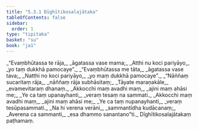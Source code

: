 ```yaml
---
title: "5.3.1 Dīghītikosalajātaka"
tableOfContents: false
sidebar:
  order: 1
type: "tipitaka"
basket: "su"
book: "ja1"
---
```



<DynamicBreadcrumb />

<Division number="110" book="ja1">

<Paragraph number="1277" type="verses" book="ja1">
_“Evaṃbhūtassa te rāja,_  
_āgatassa vase mama;_  
_Atthi nu koci pariyāyo,_  
_yo taṃ dukkhā pamocaye”._  

</Paragraph>

</Division>
<Division number="111" book="ja1">

<Paragraph number="1278" type="verses" book="ja1">
_“Evaṃbhūtassa me tāta,_  
_āgatassa vase tava;_  
_Natthi no koci pariyāyo,_  
_yo maṃ dukkhā pamocaye”._  

</Paragraph>

</Division>
<Division number="112" book="ja1">

<Paragraph number="1279" type="verses" book="ja1">
_“Nāññaṃ sucaritaṃ rāja,_  
_nāññaṃ rāja subhāsitaṃ;_  
_Tāyate maraṇakāle,_  
_evamevitaraṃ dhanaṃ._  

</Paragraph>

</Division>
<Division number="113" book="ja1">

<Paragraph number="1280" type="verses" book="ja1">
_Akkocchi maṃ avadhi maṃ,_  
_ajini maṃ ahāsi me;_  
_Ye ca taṃ upanayhanti,_  
_veraṃ tesaṃ na sammati._  

</Paragraph>

</Division>
<Division number="114" book="ja1">

<Paragraph number="1281" type="verses" book="ja1">
_Akkocchi maṃ avadhi maṃ,_  
_ajini maṃ ahāsi me;_  
_Ye ca taṃ nupanayhanti,_  
_veraṃ tesūpasammati._  

</Paragraph>

</Division>
<Division number="115" book="ja1">

<Paragraph number="1282" type="verses" book="ja1">
_Na hi verena verāni,_  
_sammantīdha kudācanaṃ;_  
_Averena ca sammanti,_  
_esa dhammo sanantano”ti._  


</Paragraph>
</Division>

<Paragraph number="1283" type="center" book="ja1">
Dīghītikosalajātakaṃ paṭhamaṃ.
</Paragraph>